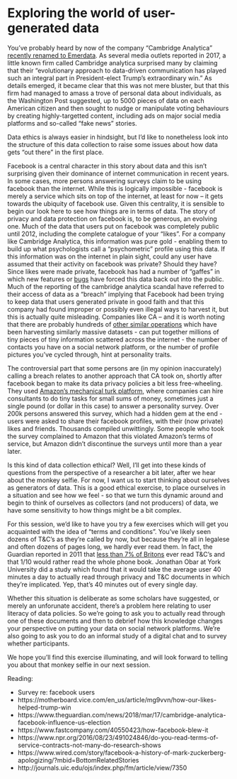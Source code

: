 # Exploring the world of user-generated data

You've probably heard by now of the company "Cambridge Analytica" [recently renamed to Emerdata](https://www.theregister.co.uk/2018/05/02/cambridge_analytica_shutdown/). As several media outlets reported in 2017, a little known firm called Cambridge analytica surprised many by claiming that their "evolutionary approach to data-driven communication has played such an integral part in President-elect Trump's extraordinary win." As details emerged, it became clear that this was not mere bluster, but that this firm had managed to amass a trove of personal data about individuals, as the Washington Post suggested, up to 5000 pieces of data on each American citizen and then sought to nudge or manipulate voting behaviours by creating highly-targetted content, including ads on major social media platforms and so-called "fake news" stories. 

Data ethics is always easier in hindsight, but I'd like to nonetheless look into the structure of this data collection to raise some issues about how data gets "out there" in the first place.

Facebook is a central character in this story about data and this isn't surprising given their dominance of internet communication in recent years. In some cases, more persons answering surveys claim to be using facebook than the internet. While this is logically impossible - facebook is merely a service which sits on top of the internet, at least for now – it gets towards the ubiquity of facebook use. Given this centrality, it is sensible to begin our look here to see how things are in terms of data. The story of privacy and data protection on facebook is, to be generous, an evolving one. Much of the data that users put on facebook was completely public until 2012, including the complete catalogue of your "likes". For a company like Cambridge Analytica, this information was pure gold - enabling them to build up what psychologists call a "psychometric" profile using this data. If this information was on the internet in plain sight, could any user have assumed that their activity on facebook was private? Should they have? Since likes were made private, facebook has had a number of "gaffes" in which new features or [bugs](https://www.cnbc.com/2018/06/07/facebook-bug-made-private-posts-of-up-to-14-million-users-public.html) have forced this data back out into the public. Much of the reporting of the cambridge analytica scandal have referred to their access of data as a "breach" implying that Facebook had been trying to keep data that users generated private in good faith and that this company had found improper or possibly even illegal ways to harvest it, but this is actually quite misleading. Companies like CA – and it is worth noting that there are probably hundreds of [other similar operations](https://www.zdnet.com/article/data-firm-leaks-48-million-user-profiles-it-scraped-from-facebook-linkedin-others/) which have been harvesting similarly massive datasets - can put together millions of tiny pieces of tiny information scattered across the internet - the number of contacts you have on a social network platform, or the number of profile pictures you've cycled through, hint at personality traits.

The controversial part that some persons are (in my opinion inaccurately) calling a breach relates to another approach that CA took on, shortly after facebook began to make its data privacy policies a bit less free-wheeling. They used [Amazon's mechanical turk platform](https://www.fastcompany.com/40548348/how-amazon-helped-cambridge-analytica-harvest-americans-facebook-data), where companies can hire consultants to do tiny tasks for small sums of money, sometimes just a single pound (or dollar in this case) to answer a personality survey. Over 200k persons answered this survey, which had a hidden gem at the end - users were asked to share their facebook profiles, with their (now private) likes and friends. Thousands compiled unwittingly. Some people who took the survey complained to Amazon that this violated Amazon's terms of service, but Amazon didn't discontinue the surveys until more than a year later.

Is this kind of data collection ethical? Well, I'll get into these kinds of questions from the perspective of a researcher a bit later, after we hear about the monkey selfie. For now, I want us to start thinking about ourselves as generators of data. This is a good ethical exercise, to place ourselves in a situation and see how we feel - so that we turn this dynamic around and begin to think of ourselves as collectors (and not producers) of data, we have some sensitivity to how things might be a bit complex.

For this session, we'd like to have you try a few exercises which will get you acquainted with the idea of "terms and conditions". You've likely seen dozens of T&C's as they're called by now, but because they're all in legalese and often dozens of pages long, we hardly ever read them. In fact, the Guardian reported in 2011 that [less than 7% of Britons](https://www.theguardian.com/money/2011/may/11/terms-conditions-small-print-big-problems) ever read T&C's and that 1/10 would rather read the whole phone book. Jonathan Obar at York University did a study which found that it would take the average user 40 minutes a day to actually read through privacy and T&C documents in which they're implicated. Yep, that's 40 minutes out of every single day. 

Whether this situation is deliberate as some scholars have suggested, or merely an unforunate accident, there's a problem here relating to user literacy of data policies. So we're going to ask you to actually read through one of these documents and then to debrief how this knowledge changes your perspective on putting your data on social network platforms. We're also going to ask you to do an informal study of a digital chat and to survey whether participants. 

We hope you'll find this exercise illuminating, and will look forward to telling you about that monkey selfie in our next session.

 Reading:

- Survey re: facebook users
- https://motherboard.vice.com/en_us/article/mg9vvn/how-our-likes-helped-trump-win
- https://www.theguardian.com/news/2018/mar/17/cambridge-analytica-facebook-influence-us-election
- https://www.fastcompany.com/40550423/how-facebook-blew-it
- https://www.npr.org/2016/08/23/491024846/do-you-read-terms-of-service-contracts-not-many-do-research-shows
- https://www.wired.com/story/facebook-a-history-of-mark-zuckerberg-apologizing/?mbid=BottomRelatedStories
- http://journals.uic.edu/ojs/index.php/fm/article/view/7350